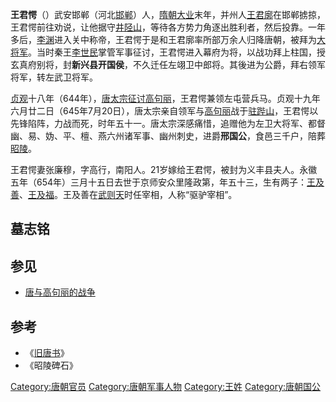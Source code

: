 '''王君愕'''（{{bd|595年||645年|7月20日|}}）武安邯郸（河北[[邯郸|邯郸]]）人，[[隋朝|隋朝]][[大业|大业]]末年，并州人[[王君廓|王君廓]]在邯郸掳掠，王君愕前往劝说，让他据守[[井陉山|井陉山]]，等待各方势力角逐出胜利者，然后投靠。一年多后，[[李渊|李渊]]进入关中称帝，王君愕于是和王君廓率所部万余人归降唐朝，被拜为[[大将军|大将军]]。当时秦王[[李世民|李世民]]掌管军事征讨，王君愕进入幕府为将，以战功拜上柱国，授玄真府别将，封'''新兴县开国侯'''，不久迁任左翊卫中郎将。其後进为公爵，拜右领军将军，转左武卫将军。

[[贞观|贞观]]十八年（644年），[[唐太宗征讨高句丽|唐太宗征讨高句丽]]，王君愕兼领左屯营兵马。贞观十九年六月廿二日（645年7月20日），唐太宗亲自领军与[[高句丽|高句丽]]战于[[驻跸山之战|驻跸山]]，王君愕以先锋陷阵，力战而死，时年五十一。唐太宗深感痛惜，追赠他为左卫大将军、都督幽、易、妫、平、檀、燕六州诸军事、幽州刺史，进爵'''邢国公'''，食邑三千户，陪葬[[昭陵|昭陵]]。

王君愕妻张廉穆，字高行，南阳人。21岁嫁给王君愕，被封为义丰县夫人。永徽五年（654年）三月十五日去世于京师安众里隆政第，年五十三，生有两子：[[王及善|王及善]]、[[王及福|王及福]]。王及善在[[武则天|武则天]]时任宰相，人称“驱驴宰相”。

==墓志铭==
{{Quotation|
唐故幽州都督邢国公王公墓志铭并序
<br>    '''公讳君愕，武安邯郸人也'''。履迹疏源，叶五臣而胙国；上宾流庆，派九仙面命氏。秦称名将，三叶重光；汉粤辅臣，一心事主。自兹厥俊，代有其人。'''祖泽，齐冀州司功参军；父节，隋行唐县主簿'''。并才为世出，名教系之以洿隆；人以道尊，礼秩无得而轻重。公阏舆腾气，丰隆降精。少禀奇杰之姿，早厉风霜之节。两鞯双戟，参妙穷神；八阵九攻，冥符阴契。大业之季，祸难殷流。万邑为墟，咸成蛇豕；百灵涂地，悉饵豺狼。公独悟时机，自求多福。遂乃栖迟岩壑，异桃源而避秦；感会风云，同钜野之归汉。以武德之始，率众辕门，授大将军，兼领校尉。於时战争在辰，云雷方始。三晋之野，鏨齿为哭；两周之地，铜头扇梗。皇上昔居分陕，任实专征，嘉公忠到，致之幕府。扫搀抢於汾、浍，斩级居多；靖枭镜於伊、瀍，懋功为首，'''进拜上柱国'''。续以漳南之清大憝，匹马先登；蓟北之廓重氛，凶徒皆靡，'''以功授玄真府别将，封新兴县开国侯，寻迁左翊卫中郎将'''。陛戟任隆，兵栏寄重。辛庆忌之西京美望，蔡伯喈之东汉盛名。比绩论功，曾何仿佛。其後，'''进爵为公，拜右领军将军，俄转左武卫将军'''。公雅究韬钤，尤工抚驭。五营思奋，义感於投醪；七萃忘生，忠深於蹈火。既而三韩放命，六师薄伐。蚁徒云会，际日域以倾巢；丑类蜂□，阻苍波而借一。武旅争进，銮驾亲临。公躬率熊罴，先蒙飞石，出左入右，飘若凌风。拔帜斩旗，倏如奔电。声高百万，气勇三军。言纪丸都，怆国殇之已反；将闻凯奏，痛马革而先归。呜呼哀哉！'''以贞观十九年六月廿二日薨於辽东驻跸之山，春秋五十有一'''。痛结宸衷，悲缠行路。爰发明诏，'''赠左卫大将军、都督幽、易、妫、平、檀、燕六州诸军事、幽州刺史，进爵邢国公'''，食邑三千户，赙绢布一千二百匹，赐以东园秘器，鸿胪监护。丧事所须，随由官给。公天资亮直，至性淳深。逸气纵横，脱落家人之事；宏图ㄈ傥，自致封侯之业。名书竹帛，象画丹青。崇头号於时，振嘉声於万古。举无遗算，动必因机，智也；百战先呜，万夫莫向，勇也；投躯殉主，忠也；杀身成名，仁也。以兹四美，求诸千载，缅维古烈，何期远哉。即以其年十月十四日陪葬於昭陵，褒臣节也。诠诸景行，勒此音徽。庶腾芳於神道，永作纪於泉扉。乃为铭粤：
<br>清漳巨浸，全赵名都，国有奇宝，人资令图。源分仙驾，地本膏腴，门承丕德，世济祥符。其一。
<br>赫矣君侯，美哉风烈，秋霜比义，冬筠竞节。引蔗非工，中杨讵绝，神交吴邓，性邻韬决。其二。
<br>言归有道，济彼时屯，功参缔构，业预经纶。名书壮士，绩著功臣，金闺作卫，玉帐斯陈。其三。
<br>梁水波惊，扶桑雾拥，屡摧凶锐，频矜余勇。生以义轻，效随恩重，方恢胜略，俄悲旋踵。其四。
<br>一人兴悼，三军掩泣，壮气犹生，反魂无及。龙光此谢，龟谋允袭，陵谷可迁，风猷罔戢。
}}
==参见==
* [[唐与高句丽的战争|唐与高句丽的战争]]
==参考==
* 《[[旧唐书|旧唐书]]》
* 《昭陵碑石》

[[Category:唐朝官员|Category:唐朝官员]]
[[Category:唐朝军事人物|Category:唐朝军事人物]]
[[Category:王姓|Category:王姓]]
[[Category:唐朝国公|Category:唐朝国公]]
